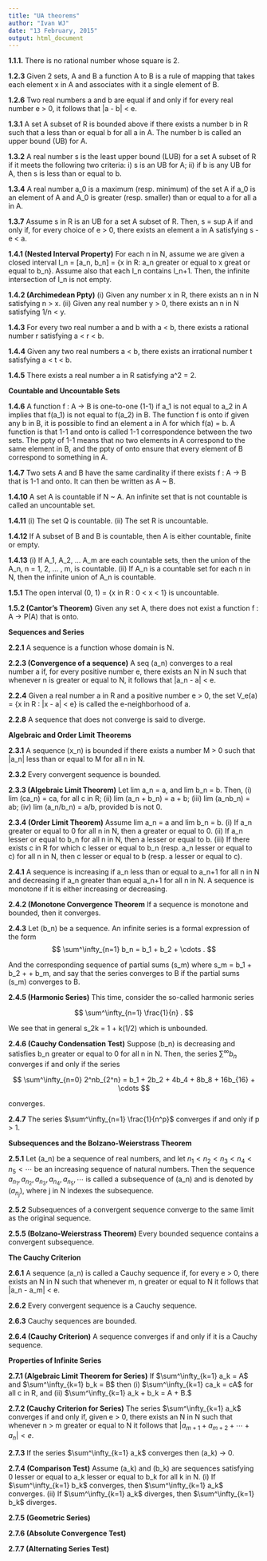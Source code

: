 ```yaml
---
title: "UA theorems"
author: "Ivan WJ"
date: "13 February, 2015"
output: html_document
---
```


__1.1.1.__ There is no rational number whose square is 2.

__1.2.3__ Given 2 sets, A and B a function A to B is a rule of mapping that takes each element x in A and associates with it a single element of B.

__1.2.6__ Two real numbers a and b are equal if and only if for every real number e > 0, it follows that |a - b| < e.

__1.3.1__ A set A subset of R is bounded above if there exists a number b in R such that a less than or equal b for all a in A. The number b is called an upper bound (UB) for A.

__1.3.2__ A real number s is the least upper bound (LUB) for a set A subset of R if it meets the following two criteria: i) s is an UB for A; ii) if b is any UB for A, then s is less than or equal to b.

__1.3.4__ A real number a_0 is a maximum (resp. minimum) of the set A if a_0 is an element of A and A_0 is greater (resp. smaller) than or equal to a for all a in A.

__1.3.7__ Assume s in R is an UB for a set A subset of R. Then, s = sup A if and only if, for every choice of e > 0, there exists an element a in A satisfying s - e < a.

__1.4.1 (Nested Interval Property)__ For each n in N, assume we are given a closed interval I_n = [a_n, b_n] = {x in R: a_n greater or equal to x great or equal to b_n}. Assume also that each I_n contains I_n+1. Then, the infinite intersection of I_n is not empty.

__1.4.2 (Archimedean Ppty)__ (i) Given any number x in R, there exists an n in N satisfying n > x. (ii) Given any real number y > 0, there exists an n in N satisfying 1/n < y.

__1.4.3__ For every two real number a and b with a < b, there exists a rational number r satisfying a < r < b.

__1.4.4__ Given any two real numbers a < b, there exists an irrational number t satisfying a < t < b.

__1.4.5__ There exists a real number a in R satisfying a^2 = 2.

__Countable and Uncountable Sets__

__1.4.6__ A function f : A -> B is one-to-one (1-1) if a_1 is not equal to a_2 in A implies that f(a_1) is not equal to f(a_2) in B. The function f is onto if given any b in B, it is possible to find an element a in A for which f(a) = b. A function is that 1-1 and onto is called 1-1 correspondence between the two sets. The ppty of 1-1 means that no two elements in A correspond to the same element in B, and the ppty of onto ensure that every element of B correspond to something in A.

__1.4.7__ Two sets A and B have the same cardinality if there exists f : A -> B that is 1-1 and onto. It can then be written as A ~ B.

__1.4.10__ A set A is countable if N ~ A. An infinite set that is not countable is called an uncountable set.

__1.4.11__ (i) The set Q is countable. (ii) The set R is uncountable.

__1.4.12__ If A subset of B and B is countable, then A is either countable, finite or empty.

__1.4.13__ (i) If A_1, A_2, ... A_m are each countable sets, then the union of the A_n, n = 1, 2, ... , m, is countable. (ii) If A_n is a countable set for each n in N, then the infinite union of A_n is countable.

__1.5.1__ The open interval (0, 1) = {x in R : 0 < x < 1} is uncountable.

__1.5.2 (Cantor's Theorem)__ Given any set A, there does not exist a function f : A -> P(A) that is onto.

__Sequences and Series__

__2.2.1__ A sequence is a function whose domain is N.

__2.2.3 (Convergence of a sequence)__ A seq (a_n) converges to a real number a if, for every positive number e, there exists an N in N such that whenever n is greater or equal to N, it follows that |a_n - a| < e.

__2.2.4__ Given a real number a in R and a positive number e > 0, the set V_e(a) = {x in R : |x - a| < e} is called the e-neighborhood of a.

__2.2.8__ A sequence that does not converge is said to diverge.

__Algebraic and Order Limit Theorems__

__2.3.1__ A sequence (x_n) is bounded if there exists a number M > 0 such that |a_n| less than or equal to M for all n in N.

__2.3.2__ Every convergent sequence is bounded.

__2.3.3 (Algebraic Limit Theorem)__ Let lim a_n = a, and lim b_n = b. Then, (i) lim (ca_n) = ca, for all c in R; (ii) lim (a_n + b_n) = a + b; (iii) lim (a_nb_n) = ab; (iv) lim (a_n/b_n) = a/b, provided b is not 0.

__2.3.4 (Order Limit Theorem)__ Assume lim a_n = a and lim b_n = b. (i) If a_n greater or equal to 0 for all n in N, then a greater or equal to 0. (ii) If a_n lesser or equal to b_n for all n in N, then a lesser or equal to b. (iii) If there exists c in R for which c lesser or equal to b_n (resp. a_n lesser or equal to c) for all n in N, then c lesser or equal to b (resp. a lesser or equal to c).

__2.4.1__ A sequence is increasing if a_n less than or equal to a_n+1 for all n in N and decreasing if a_n greater than equal a_n+1 for all n in N. A sequence is monotone if it is either increasing or decreasing.

__2.4.2 (Monotone Convergence Theorem__ If a sequence is monotone and bounded, then it converges.

__2.4.3__ Let (b_n) be a sequence. An infinite series is a formal expression of the form  
$$
\sum^\infty_{n=1} b_n = b_1 + b_2 + \cdots .
$$  

And the corresponding sequence of partial sums (s_m) where s_m = b_1 + b_2 + \cdots + b_m, and say that the series converges to B if the partial sums (s_m) converges to B.

__2.4.5 (Harmonic Series)__ This time, consider the so-called harmonic series  

$$
\sum^\infty_{n=1} \frac{1}{n} .
$$

We see that in general s_2k = 1 + k(1/2) which is unbounded.

__2.4.6 (Cauchy Condensation Test)__ Suppose (b_n) is decreasing and satisfies b_n greater or equal to 0 for all n in N. Then, the series $\sum^\infty b_n$ converges if and only if the series  

$$
\sum^\infty_{n=0} 2^nb_{2^n} = b_1 + 2b_2 + 4b_4 + 8b_8 + 16b_{16} + \cdots
$$  

converges.

__2.4.7__ The series $\sum^\infty_{n=1} \frac{1}{n^p}$ converges if and only if p > 1.

__Subsequences and the Bolzano-Weierstrass Theorem__

__2.5.1__ Let (a_n) be a sequence of real numbers, and let $n_1 < n_2 < n_3 < n_4 < n_5 < \cdots$ be an increasing sequence of natural numbers. Then the sequence $a_{n_1}, a_{n_2}, a_{n_3}, a_{n_4}, a_{n_5}, \cdots$ is called a subsequence of (a_n) and is denoted by $(a_{n_j})$, where j in N indexes the subsequence.

__2.5.2__ Subsequences of a convergent sequence converge to the same limit as the original sequence.

__2.5.5 (Bolzano-Weierstrass Theorem)__ Every bounded sequence contains a convergent subsequence.

__The Cauchy Criterion__

__2.6.1__ A sequence (a_n) is called a Cauchy sequence if, for every e > 0, there exists an N in N such that whenever m, n greater or equal to N it follows that |a_n - a_m| < e.

__2.6.2__ Every convergent sequence is a Cauchy sequence.

__2.6.3__ Cauchy sequences are bounded.

__2.6.4 (Cauchy Criterion)__ A sequence converges if and only if it is a Cauchy sequence.

__Properties of Infinite Series__

__2.7.1 (Algebraic Limit Theorem for Series)__ If $\sum^\infty_{k=1} a_k = A$ and $\sum^\infty_{k=1} b_k = B$ then (i) $\sum^\infty_{k=1} ca_k = cA$ for all c in R, and (ii) $\sum^\infty_{k=1} a_k + b_k = A + B.$

__2.7.2 (Cauchy Criterion for Series)__ The series $\sum^\infty_{k=1} a_k$ converges if and only if, given e > 0, there exists an N in N such that whenever n > m greater or equal to N it follows that $|a_{m+1} + a_{m+2} + \cdots + a_n| < e.$

__2.7.3__ If the series $\sum^\infty_{k=1} a_k$ converges then (a_k) -> 0.

__2.7.4 (Comparison Test)__ Assume (a_k) and (b_k) are sequences satisfying 0 lesser or equal to a_k lesser or equal to b_k for all k in N. (i) If $\sum^\infty_{k=1} b_k$ converges, then $\sum^\infty_{k=1} a_k$ converges. (ii) If $\sum^\infty_{k=1} a_k$ diverges, then $\sum^\infty_{k=1} b_k$ diverges.

__2.7.5 (Geometric Series)__

__2.7.6 (Absolute Convergence Test)__

__2.7.7 (Alternating Series Test)__